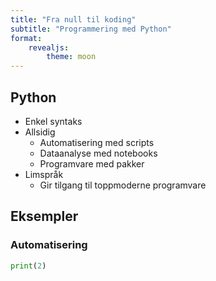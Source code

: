 ```yaml
---
title: "Fra null til koding"
subtitle: "Programmering med Python"
format:
    revealjs:
        theme: moon
---
```


## Python
- Enkel syntaks
- Allsidig
  - Automatisering med scripts
  - Dataanalyse med notebooks
  - Programvare med pakker
- Limspråk
  - Gir tilgang til toppmoderne programvare

## Eksempler
### Automatisering

```python
print(2)

```
